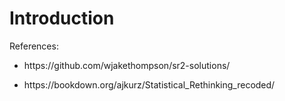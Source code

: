 # Introduction



References:

- https://github.com/wjakethompson/sr2-solutions/

- https://bookdown.org/ajkurz/Statistical_Rethinking_recoded/